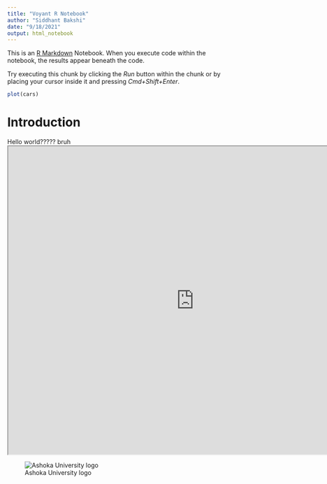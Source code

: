 ```yaml
---
title: "Voyant R Notebook"
author: "Siddhant Bakshi"
date: "9/18/2021"
output: html_notebook
---
```


This is an [R Markdown](http://rmarkdown.rstudio.com) Notebook. When you execute code within the notebook, the results appear beneath the code. 

Try executing this chunk by clicking the *Run* button within the chunk or by placing your cursor inside it and pressing *Cmd+Shift+Enter*. 

```r
plot(cars)
```

# Introduction 
  
Hello world?????
bruh
<iframe style='width: 850px; height: 705px;' src='https://voyant-tools.org/tool/Trends/?query=mr&query=mrs&query=said&query=miss&query=think&corpus=austen' data-external = '1'></iframe>


![Ashoka University logo](https://www.ashoka.edu.in/admin_assets/global/images/logo/logo-ashoka.png)
